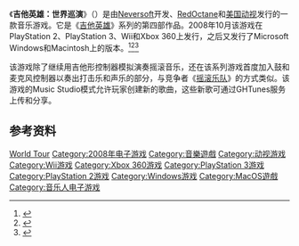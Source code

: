 {{NoteTA
|G1=Games
|1=zh-cn:世界巡演; zh-tw:世界巡迴;
}}
{{Infobox VG
| title = 吉他英雄：世界巡演
| image = Image:Guitar Hero World Tour.jpg
|caption = 游戏美版封面
| developer = [[Neversoft|Neversoft]] (Xbox 360/PS3)<br>[[Vicarious_Visions|Vicarious Visions]] (Wii)<br>[[Budcat_Creations|Budcat Creations]] (PS2)<br>[[Aspyr_Media|Aspyr Media]] (PC, Mac)<ref name="pcver-bigdown"/><ref name="pcmac announce"/>
| publisher = [[美国动视|美国动视]]
| designer =
| series = [[吉他英雄系列|吉他英雄系列]]
| engine = GH Engine 1.0
| released = '''PS2/PS3/360/Wii'''{{Vgrelease|NA|2008年10月26日|EU|2008年11月7日<ref name="Guitar Hero monkey tour Tour Release Date pushed back for Band Bundle">{{cite web | url = http://hmv.com/hmvweb/displayProductDetails.do?ctx=280;-1;-1;-1;-1&sku=815543| title = Guitar Hero: World Tour - Band Bundle  | publisher = [[HMV|HMV]] | date = 2008-11-01 | accessdate = 2008-12-06}}</ref>}}
'''PC/Mac'''{{Vgrelease|NA|2009年12月}}
| genre = [[音乐游戏|音乐]]
| modes = [[单人游戏|单人]]、[[多人游戏|多人游戏]]
| platforms = [[PlayStation_2|PlayStation 2]]、[[PlayStation_3|PlayStation 3]]、[[Wii|Wii]]、[[Xbox_360|Xbox 360]]、[[Microsoft_Windows|Microsoft Windows]]、[[Macintosh|Macintosh]]<ref name="pcver-bigdown"/><ref name="pcmac announce"/>
}}

《'''吉他英雄：世界巡演'''》（{{lang-en|''Guitar Hero World Tour''}}）是由[[Neversoft|Neversoft]]开发、[[RedOctane|RedOctane]]和[[美国动视|美国动视]]发行的一款音乐游戏。它是《[[吉他英雄|吉他英雄]]》系列的第四部作品。2008年10月该游戏在PlayStation 2、PlayStation 3、Wii和Xbox 360上发行，之后又发行了Microsoft Windows和Macintosh上的版本。<ref name="pcver-bigdown">{{cite web|url=http://news.bigdownload.com/2009/03/24/gdc-2009-guitar-hero-world-tour-officially-coming-to-the-pc/|title=GDC 2009: Guitar Hero World Tour officially coming to the PC|last=Callaham|first=John|date=March 24, 2009|publisher=Big Download|accessdate=2009-03-25|archive-date=2019-09-09|archive-url=https://web.archive.org/web/20190909095521/http://news.bigdownload.com/2009/03/24/gdc-2009-guitar-hero-world-tour-officially-coming-to-the-pc/|dead-url=yes}}</ref><ref name="pcmac announce">{{cite web | url = http://www.shacknews.com/onearticle.x/57834 | title = Guitar Hero World Tour Coming to PC, Mac | first = Chris | last = Faylor | date = 2009-03-25 | accessdate = 2009-03-25 | publisher = [[Shacknews|Shacknews]] | archive-date = 2010-12-04 | archive-url = https://web.archive.org/web/20101204162934/http://www.shacknews.com/onearticle.x/57834 | dead-url = no }}</ref><ref>{{cite web | url = http://pc.ign.com/articles/966/966224p1.html | title = GDC 09: Guitar Hero World Tour Hands-on | publisher = IGN | first = Nate | last = Ahearn | date = 2009-03-25 | accessdate = 2009-03-29 | archive-date = 2012-04-27 | archive-url = https://web.archive.org/web/20120427033641/http://pc.ign.com/articles/966/966224p1.html | dead-url = no }}</ref>

该游戏除了继续用吉他形控制器模拟演奏摇滚音乐，还在该系列游戏首度加入鼓和麦克风控制器以奏出打击乐和声乐的部分，与竞争者《[[摇滚乐队_(系列游戏)|摇滚乐队]]》的方式类似。该游戏的Music Studio模式允许玩家创建新的歌曲，这些新歌可通过GHTunes服务上传和分享。

==参考资料==
{{reflist|30em}}

{{吉他英雄系列}}

{{Portal bar|电子游戏}}

{{DEFAULTSORT:Guitar Hero, World Tour}}
[[Category:吉他英雄系列|World Tour]]
[[Category:2008年电子游戏|Category:2008年电子游戏]]
[[Category:音樂遊戲|Category:音樂遊戲]]
[[Category:动视游戏|Category:动视游戏]]
[[Category:Wii游戏|Category:Wii游戏]]
[[Category:Xbox_360游戏|Category:Xbox 360游戏]]
[[Category:PlayStation_3游戏|Category:PlayStation 3游戏]]
[[Category:PlayStation_2游戏|Category:PlayStation 2游戏]]
[[Category:Windows游戏|Category:Windows游戏]]
[[Category:MacOS遊戲|Category:MacOS遊戲]]
[[Category:音乐人电子游戏|Category:音乐人电子游戏]]